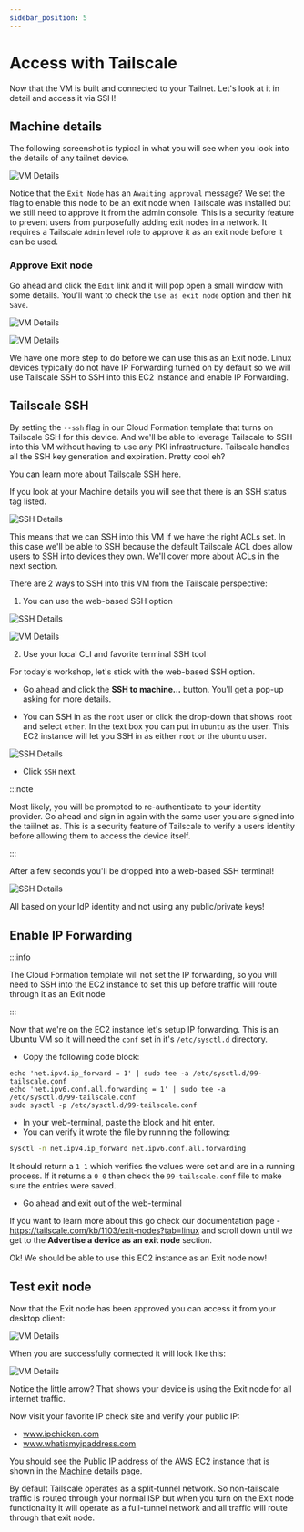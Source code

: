 ```yaml
---
sidebar_position: 5
---
```


# Access with Tailscale

Now that the VM is built and connected to your Tailnet. Let's look at it in detail and access it via SSH!

## Machine details

The following screenshot is typical in what you will see when you look into the details of any tailnet device. 


![VM Details](/img/vm-details-1.png)

Notice that the `Exit Node` has an `Awaiting approval` message? We set the flag to enable this node to be an exit node when Tailscale was installed but we still need to approve it from the admin console. This is a security feature to prevent users from purposefully adding exit nodes in a network. It requires a Tailscale `Admin` level role to 
approve it as an exit node before it can be used.

### Approve Exit node

Go ahead and click the `Edit` link and it will pop open a small window with some details. You'll want to check the `Use as exit node` option and then hit `Save`.

![VM Details](/img/vm-details-2.png)

![VM Details](/img/vm-details-3.png)


We have one more step to do before we can use this as an Exit node. Linux devices typically do not have IP Forwarding turned on by default so we will use Tailscale SSH to SSH into this EC2 instance and enable IP Forwarding.

## Tailscale SSH

By setting the `--ssh` flag in our Cloud Formation template that turns on Tailscale SSH for this device. And we'll be able to leverage
Tailscale to SSH into this VM without having to use any PKI infrastructure. Tailscale handles all the SSH key generation and expiration. Pretty cool eh?

You can learn more about Tailscale SSH [here](https://tailscale.com/kb/1193/tailscale-ssh).

If you look at your Machine details you will see that there is an SSH status tag listed.

![SSH Details](/img/tailscale-ssh-1.png)



This means that we can SSH into this VM if we have the right ACLs set. In this case  we'll be able to SSH because the default Tailscale ACL does allow users to SSH 
into devices they own.  We'll cover more about ACLs in the next section.

There are 2 ways to SSH into this VM from the Tailscale perspective:

1. You can use the web-based SSH option 

![SSH Details](/img/tailscale-ssh-2.png)

![VM Details](/img/vm-ssh-1.png)

2. Use your local CLI and favorite terminal SSH tool

For today's workshop, let's stick with the web-based SSH option.

* Go ahead and click the **SSH to machine...** button. You'll get a pop-up asking for more details.

* You can SSH in as the `root` user or click the drop-down that shows `root` and select `other`. In the text box you can  put in `ubuntu` as the user.  This EC2 instance will let you SSH in as either `root` or the `ubuntu` user.

![SSH Details](/img/tailscale-ssh-4.png)

* Click `SSH` next.

:::note

Most likely, you will be prompted to re-authenticate to your identity provider. Go ahead and sign in again with the same user you are signed into the taiilnet as. This is a security
feature of Tailscale to verify a users identity before allowing them to access the device itself.

:::

After a few seconds you'll be dropped into a web-based SSH terminal!

![SSH Details](/img/tailscale-ssh-5.png)

All based on your IdP identity and not using any public/private keys! 

## Enable IP Forwarding

:::info

The Cloud Formation template will not set the IP forwarding, so you will need to SSH into the EC2 instance to set this up before traffic will 
route through it as an Exit node

:::


Now that we're on the  EC2 instance let's setup IP forwarding. This is an Ubuntu VM so it will need the `conf` set in it's `/etc/sysctl.d` directory. 

* Copy the following code block:

```shell 
echo 'net.ipv4.ip_forward = 1' | sudo tee -a /etc/sysctl.d/99-tailscale.conf
echo 'net.ipv6.conf.all.forwarding = 1' | sudo tee -a /etc/sysctl.d/99-tailscale.conf
sudo sysctl -p /etc/sysctl.d/99-tailscale.conf
```

* In your web-terminal, paste the block and hit enter.
* You can verify it wrote the file by running the following:

```bash
sysctl -n net.ipv4.ip_forward net.ipv6.conf.all.forwarding
```

 It should return a `1 1` which verifies the values were set and are in a running process. If it returns a `0 0` then check the `99-tailscale.conf` file to make sure the entries were saved.

* Go ahead and exit out of the web-terminal

If you want to learn more about this go check our documentation page  - https://tailscale.com/kb/1103/exit-nodes?tab=linux and scroll down until we get to the **Advertise a device as an exit node** section.

Ok! We should be able to use this EC2 instance as an Exit node now!

## Test exit node

Now that the Exit node has been approved you can access it from your desktop client:

![VM Details](/img/exit-node-1.png)


When you are successfully connected it will look like this:

![VM Details](/img/exit-node-2.png)

Notice the little arrow? That shows your device is using the Exit node for all internet traffic.

Now visit your favorite IP check site and verify your public IP:

- www.ipchicken.com
- www.whatismyipaddress.com

You should see the Public IP address of the AWS EC2 instance that is shown in the [Machine](https://login.tailscale.com/admin/machines) details page.

By default Tailscale operates as a split-tunnel network. So non-tailscale traffic is routed through your normal ISP but when you turn on the Exit node functionality it will operate 
as a full-tunnel network and all traffic will route through that exit node.


